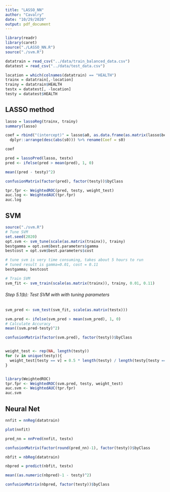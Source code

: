 ```yaml
---
title: "LASSO_NN"
author: "Cavalry"
date: "10/29/2020"
output: pdf_document
---
```


```r
library(readr)
library(caret)
source("./LASSO_NN.R")
source("./svm.R")
```

```r
datatrain = read_csv("../data/train_balanced_data.csv")
datatest = read_csv("../data/test_data.csv")

location = which(colnames(datatrain) == "HEALTH")
trainx = datatrain[,-location]
trainy = datatrain$HEALTH
testx = datatest[, -location]
testy = datatest$HEALTH

```

## LASSO method

```r

lasso = lassoReg(trainx, trainy)
summary(lasso)

coef = rbind("(intercept)" = lasso$a0, as.data.frame(as.matrix(lasso$beta))) %>% 
  dplyr::arrange(desc(abs(s0))) %>% rename(Coef = s0)

coef

pred = lassoPred(lasso, testx)
pred <- ifelse(pred > mean(pred), 1, 0)

mean((pred - testy)^2)

confusionMatrix(factor(pred), factor(testy))$byClass

tpr.fpr <- WeightedROC(pred, testy, weight_test)
auc.log <- WeightedAUC(tpr.fpr)
auc.log

```

## SVM

```r
source("./svm.R")
# Tune SVM
set.seed(2020)
opt.svm <- svm_tune(scale(as.matrix(trainx)), trainy)
bestgamma = opt.svm$best.parameters$gamma
bestcost = opt.svm$best.parameters$cost

# tune svm is very time consuming, takes about 5 hours to run
# tuned result is gamma=0.01, cost = 0.11
bestgamma; bestcost

# Train SVM
svm_fit <- svm_train(scale(as.matrix(trainx)), trainy, 0.01, 0.11)

```

###### Step 5.1(b): Test SVM with with tuning parameters
```r


svm_pred <- svm_test(svm_fit, scale(as.matrix(testx)))

svm.pred <- ifelse(svm_pred > mean(svm_pred), 1, 0)
# Calculate Accuracy
mean((svm.pred-testy)^2)

confusionMatrix(factor(svm.pred), factor(testy))$byClass


weight_test <- rep(NA, length(testy))
for (v in unique(testy)){
  weight_test[testy == v] = 0.5 * length(testy) / length(testy[testy == v])
}


library(WeightedROC)
tpr.fpr <- WeightedROC(svm.pred, testy, weight_test)
auc.svm <- WeightedAUC(tpr.fpr)
auc.svm

```



## Neural Net

```r

nnfit = nnReg(datatrain)

plot(nnfit)

```

```r

pred_nn = nnPred(nnfit, testx)

confusionMatrix(factor(round(pred_nn)-1), factor(testy))$byClass
```



```r

nbfit = nbReg(datatrain)

nbpred = predict(nbfit, testx)

mean((as.numeric(nbpred)-1 - testy)^2)

confusionMatrix(nbpred, factor(testy))$byClass

```






